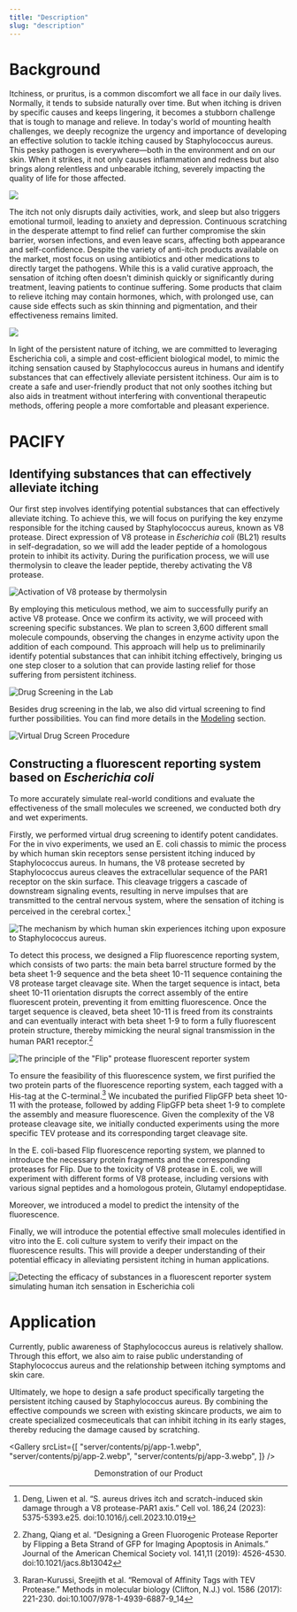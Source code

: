 ```yaml
---
title: "Description"
slug: "description"
---
```


# Background

Itchiness, or pruritus, is a common discomfort we all face in our daily lives. Normally, it tends to subside naturally over time. But when itching is driven by specific causes and keeps lingering, it becomes a stubborn challenge that is tough to manage and relieve. In today's world of mounting health challenges, we deeply recognize the urgency and importance of developing an effective solution to tackle itching caused by Staphylococcus aureus. This pesky pathogen is everywhere—both in the environment and on our skin. When it strikes, it not only causes inflammation and redness but also brings along relentless and unbearable itching, severely impacting the quality of life for those affected.

![](server/contents/pj/a1.webp)

The itch not only disrupts daily activities, work, and sleep but also triggers emotional turmoil, leading to anxiety and depression. Continuous scratching in the desperate attempt to find relief can further compromise the skin barrier, worsen infections, and even leave scars, affecting both appearance and self-confidence. Despite the variety of anti-itch products available on the market, most focus on using antibiotics and other medications to directly target the pathogens. While this is a valid curative approach, the sensation of itching often doesn't diminish quickly or significantly during treatment, leaving patients to continue suffering. Some products that claim to relieve itching may contain hormones, which, with prolonged use, can cause side effects such as skin thinning and pigmentation, and their effectiveness remains limited.

![](server/contents/pj/a2.webp)

In light of the persistent nature of itching, we are committed to leveraging Escherichia coli, a simple and cost-efficient biological model, to mimic the itching sensation caused by Staphylococcus aureus in humans and identify substances that can effectively alleviate persistent itchiness. Our aim is to create a safe and user-friendly product that not only soothes itching but also aids in treatment without interfering with conventional therapeutic methods, offering people a more comfortable and pleasant experience.

<split />

# PACIFY

## Identifying substances that can effectively alleviate itching

Our first step involves identifying potential substances that can effectively alleviate itching. To achieve this, we will focus on purifying the key enzyme responsible for the itching caused by Staphylococcus aureus, known as V8 protease. Direct expression of V8 protease in _Escherichia coli_ (BL21) results in self-degradation, so we will add the leader peptide of a homologous protein to inhibit its activity. During the purification process, we will use thermolysin to cleave the leader peptide, thereby activating the V8 protease.

![Activation of V8 protease by thermolysin](server/contents/pj/activation.webp)

By employing this meticulous method, we aim to successfully purify an active V8 protease. Once we confirm its activity, we will proceed with screening specific substances. We plan to screen 3,600 different small molecule compounds, observing the changes in enzyme activity upon the addition of each compound. This approach will help us to preliminarily identify potential substances that can inhibit itching effectively, bringing us one step closer to a solution that can provide lasting relief for those suffering from persistent itchiness.

![Drug Screening in the Lab](server/contents/pj/screen.webp)

Besides drug screening in the lab, we also did virtual screening to find further possibilities. You can find more details in the [Modeling](https://2024.igem.wiki/shanghaitech-china/model/) section.

![Virtual Drug Screen Procedure](server/contents/pj/vs.webp)

## Constructing a fluorescent reporting system based on _Escherichia coli_

To more accurately simulate real-world conditions and evaluate the effectiveness of the small molecules we screened, we conducted both dry and wet experiments.

Firstly, we performed virtual drug screening to identify potent candidates. For the in vivo experiments, we used an E. coli chassis to mimic the process by which human skin receptors sense persistent itching induced by Staphylococcus aureus. In humans, the V8 protease secreted by Staphylococcus aureus cleaves the extracellular sequence of the PAR1 receptor on the skin surface. This cleavage triggers a cascade of downstream signaling events, resulting in nerve impulses that are transmitted to the central nervous system, where the sensation of itching is perceived in the cerebral cortex.[^1]

[^1]: Deng, Liwen et al. “S. aureus drives itch and scratch-induced skin damage through a V8 protease-PAR1 axis.” Cell vol. 186,24 (2023): 5375-5393.e25. doi:10.1016/j.cell.2023.10.019

![The mechanism by which human skin experiences itching upon exposure to Staphylococcus aureus.](server/contents/pj/human.webp)

To detect this process, we designed a Flip fluorescence reporting system, which consists of two parts: the main beta barrel structure formed by the beta sheet 1-9 sequence and the beta sheet 10-11 sequence containing the V8 protease target cleavage site. When the target sequence is intact, beta sheet 10-11 orientation disrupts the correct assembly of the entire fluorescent protein, preventing it from emitting fluorescence. Once the target sequence is cleaved, beta sheet 10-11 is freed from its constraints and can eventually interact with beta sheet 1-9 to form a fully fluorescent protein structure, thereby mimicking the neural signal transmission in the human PAR1 receptor.[^2]

[^2]: Zhang, Qiang et al. “Designing a Green Fluorogenic Protease Reporter by Flipping a Beta Strand of GFP for Imaging Apoptosis in Animals.” Journal of the American Chemical Society vol. 141,11 (2019): 4526-4530. doi:10.1021/jacs.8b13042

![The principle of the "Flip" protease fluorescent reporter system](server/contents/pj/flipsystem.webp)

To ensure the feasibility of this fluorescence system, we first purified the two protein parts of the fluorescence reporting system, each tagged with a His-tag at the C-terminal.[^3] We incubated the purified FlipGFP beta sheet 10-11 with the protease, followed by adding FlipGFP beta sheet 1-9 to complete the assembly and measure fluorescence. Given the complexity of the V8 protease cleavage site, we initially conducted experiments using the more specific TEV protease and its corresponding target cleavage site.

[^3]: Raran-Kurussi, Sreejith et al. “Removal of Affinity Tags with TEV Protease.” Methods in molecular biology (Clifton, N.J.) vol. 1586 (2017): 221-230. doi:10.1007/978-1-4939-6887-9_14

In the E. coli-based Flip fluorescence reporting system, we planned to introduce the necessary protein fragments and the corresponding proteases for Flip. Due to the toxicity of V8 protease in E. coli, we will experiment with different forms of V8 protease, including versions with various signal peptides and a homologous protein, Glutamyl endopeptidase.

Moreover, we introduced a model to predict the intensity of the fluorescence.

Finally, we will introduce the potential effective small molecules identified in vitro into the E. coli culture system to verify their impact on the fluorescence results. This will provide a deeper understanding of their potential efficacy in alleviating persistent itching in human applications.

![Detecting the efficacy of substances in a fluorescent reporter system simulating human itch sensation in Escherichia coli](server/contents/pj/ecoli.webp)

<split />

# Application

Currently, public awareness of Staphylococcus aureus is relatively shallow. Through this effort, we also aim to raise public understanding of Staphylococcus aureus and the relationship between itching symptoms and skin care.

Ultimately, we hope to design a safe product specifically targeting the persistent itching caused by Staphylococcus aureus. By combining the effective compounds we screen with existing skincare products, we aim to create specialized cosmeceuticals that can inhibit itching in its early stages, thereby reducing the damage caused by scratching.

<Gallery
  srcList={[
    "server/contents/pj/app-1.webp",
    "server/contents/pj/app-2.webp",
    "server/contents/pj/app-3.webp",
  ]}
/>

<center> Demonstration of our Product</center>
